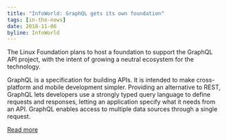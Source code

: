```yaml
---
title: "InfoWorld: GraphQL gets its own foundation"
tags: [in-the-news]
date: 2018-11-06
byline: InfoWorld
---
```


The Linux Foundation plans to host a foundation to support the GraphQL API project, with the intent of growing a neutral ecosystem for the technology.

GraphQL is a specification for building APIs. It is intended to make cross-platform and mobile development simpler. Providing an alternative to REST, GraphQL lets developers use a strongly typed query language to define requests and responses, letting an application specify what it needs from an API. GraphQL enables access to multiple data sources through a single request.

[Read more](https://infoworld.com/article/3318255/apis/graphql-gets-its-own-foundation.html)
